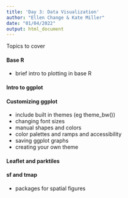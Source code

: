 ```yaml
---
title: 'Day 3: Data Visualization'
author: "Ellen Change & Kate Miller"
date: "01/04/2022"
output: html_document
---
```


Topics to cover

#### Base R {.tabset}
- brief intro to plotting in base R

#### Intro to ggplot

#### Customizing ggplot
- include built in themes (eg theme_bw())
- changing font sizes 
- manual shapes and colors
- color palettes and ramps and accessibility
- saving ggplot graphs
- creating your own theme

#### Leaflet and parktiles

#### sf and tmap 
- packages for spatial figures